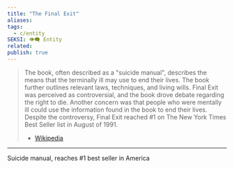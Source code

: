 ```yaml
---
title: "The Final Exit"
aliases: 
tags:
  - c/entity
SEKSI: 👁️‍🗨️ Entity
related:
publish: true
---
```

> The book, often described as a "suicide manual", describes the means that the terminally ill may use to end their lives. The book further outlines relevant laws, techniques, and living wills. Final Exit was perceived as controversial, and the book drove debate regarding the right to die. Another concern was that people who were mentally ill could use the information found in the book to end their lives. Despite the controversy, Final Exit reached #1 on The New York Times Best Seller list in August of 1991.
> - [Wikipedia](https://en.wikipedia.org/wiki/Final_Exit)
___
 Suicide manual, reaches #1 best seller in America
